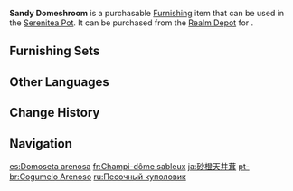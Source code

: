 {{Furnishing Infobox
|id             = 372452
|image          = Item Sandy Domeshroom.png
|category       = Landform
|subcategory    = Large Shrub
|quality        = 2
|adeptal_energy = 10
|load           = 35
|reduced_load   = 24
|description    = These mushrooms have very thick caps that resemble the curved domes of some houses, which gives them their name. Their "sandy-brown" color is exceedingly eye-catching, which makes them an easy target for various animals visually. However, they have much harder caps to avoid being easy pickings &mdash; which, by the way, could really allow them to form a sturdy roof "dome" of sorts.
|blueprint      = 
|source1        = [[Realm Depot]]
|source2        = 
|source3        = 
|source4        = 
|source5        = 
}}
'''Sandy Domeshroom''' is a purchasable [[Furnishing]] item that can be used in the [[Serenitea Pot]]. It can be purchased from the [[Realm Depot]] for {{Item|Realm Currency|30|x=40}}.

==Furnishing Sets==
{{Craft Usage|type=Furnishing Set}}

==Other Languages==
{{Other Languages
|en      = Sandy Domeshroom
|zhs     = 沙褐穹窿菇
|zhs_rm  = Shāhè Qiónglóng-gū
|zht     = 沙褐穹窿菇
|zht_rm  = Shāhé Qiōnglóng-gū
|zh_tl   = 
|ja      = 砂橙天井茸
|ja_rm   = Suna Toutenshou-take
|ja_tl   = Sand Orange Ceiling Mushroom
|ko      = 모래색 돔 버섯
|ko_tl   = Sandy Dome Mushroom
|es      = Domoseta arenosa
|es_tl   = Sandy Domeshroom
|fr      = Champi-dôme sableux
|fr_tl   = Sandy Mushdome
|ru      = Песочный куполовик
|ru_tl   = Sandy Domeshroom
|th      = เห็ดโค้งมนสีทรายเข้ม
|th_rm   = 
|th_tl   = 
|vi      = Nấm Nhô Màu Cát Vàng
|vi_tl   = 
|de      = Sandiger Kuppelpilz
|de_tl   = Sandy Domeshroom
|id      = Domeshroom Berpasir
|id_tl   = Sandy Domeshroom
|pt      = Cogumelo Arenoso
|pt_tl   = 
|tr      = Kubbeli Mantar
|tr_tl   = 
|it      = Cupolfungo sabbioso
|it_tl   = 
}}

==Change History==
{{Change History|3.0}}

==Navigation==
{{Furnishing Navbox|exterior}}

[[es:Domoseta arenosa]]
[[fr:Champi-dôme sableux]]
[[ja:砂橙天井茸]]
[[pt-br:Cogumelo Arenoso]]
[[ru:Песочный куполовик]]